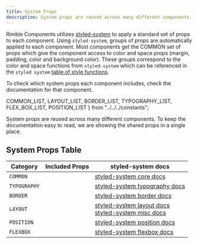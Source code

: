 ```yaml
---
title: System Props
description: System props are reused across many different components.
---
```


Rimble Components utilizes [styled-system](https://github.com/styled-system/styled-system) to apply a standard set of props to each component. Using `styled-system`, groups of props are automatically applied to each component. Most components get the COMMON set of props which give the component access to color and space props (margin, padding, color and background color). These groups correspond to the color and space functions from `styled-system` which can be referenced in the `styled system` [table of style functions](https://github.com/styled-system/styled-system/blob/master/docs/table.md#core).

To check which system props each component includes, check the documentation for that component.

  COMMON_LIST,
  LAYOUT_LIST,
  BORDER_LIST,
  TYPOGRAPHY_LIST,
  FLEX_BOX_LIST,
  POSITION_LIST
} from "../../../constants";

System props are reused across many different components. To keep the documentation easy to read, we are showing the shared props in a single place.

## System Props Table

| Category     | Included Props                             | styled-system docs                                                                                                                                                                                            |
| ------------ | ------------------------------------------ | ------------------------------------------------------------------------------------------------------------------------------------------------------------------------------------------------------------- |
| `COMMON`     | <PropsList systemProps={COMMON_LIST}/>     | [styled-system core docs](https://github.com/jxnblk/styled-system/blob/master/docs/table.md#core)                                                                                                             |
| `TYPOGRAPHY` | <PropsList systemProps={TYPOGRAPHY_LIST}/> | [styled-system typography docs](https://github.com/jxnblk/styled-system/blob/master/docs/table.md#typography)                                                                                                 |
| `BORDER`     | <PropsList systemProps={BORDER_LIST}/>     | [styled-system border docs](https://github.com/jxnblk/styled-system/blob/master/docs/table.md#misc)                                                                                                           |
| `LAYOUT`     | <PropsList systemProps={LAYOUT_LIST}/>     | [styled-system layout docs](https://github.com/jxnblk/styled-system/blob/master/docs/table.md#layout) <br/> [styled-system misc docs](https://github.com/jxnblk/styled-system/blob/master/docs/table.md#misc) |
| `POSITION`   | <PropsList systemProps={POSITION_LIST}/>   | [styled-system position docs](https://github.com/jxnblk/styled-system/blob/master/docs/table.md#position)                                                                                                     |
| `FLEXBOX`    | <PropsList systemProps={FLEX_BOX_LIST}/>   | [styled-system flexbox docs](https://github.com/jxnblk/styled-system/blob/master/docs/table.md#flexbox)                                                                                                       |
